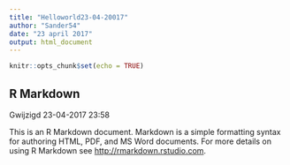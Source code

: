 ---
title: "Helloworld23-04-20017"
author: "Sander54"
date: "23 april 2017"
output: html_document
---

```{r setup, include=FALSE}
knitr::opts_chunk$set(echo = TRUE)
```

## R Markdown

Gwijzigd 23-04-2017 23:58

This is an R Markdown document. Markdown is a simple formatting syntax for authoring HTML, PDF, and MS Word documents. For more details on using R Markdown see <http://rmarkdown.rstudio.com>.

